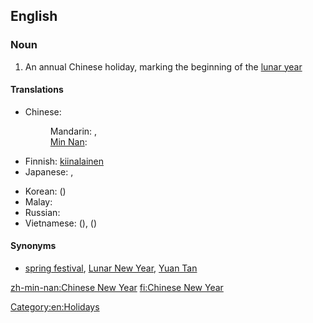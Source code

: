==English==
{{wikipedia}}

===Noun===
{{en-noun|sg=[[Chinese]] [[New Year]]}}

# An annual Chinese holiday, marking the beginning of the [[lunar year]]

====Translations====
{{trans-top|a Chinese holiday}}
* Chinese:
*: Mandarin: {{t-|cmn|春節|sc=Hani}},  {{t-|cmn|春节|tr=chūnjié|sc=Hani}}
*: [[Min Nan]]: {{t-|nan|新正|tr=sin-chiaⁿ|sc=Hans}}
* Finnish: [[kiinalainen]] {{t+|fi|uusivuosi}}
* Japanese: {{t-|ja|旧正月|tr=きゅうしょうがつ, kyūshōgatsu}}, {{t+|ja|春節|tr=しゅんせつ, shunsetsu}}
{{trans-mid}}
* Korean: {{t-|ko|춘절|tr=chunjeol}} ({{t+|ko|春節}})
* Malay: {{t-|ms|Tahun Baru Cina}}
* Russian: {{t-|ru|Китайский Новый год|m|tr=Kitájskij Nóvyj god}}
* Vietnamese: {{t+|vi|Tết Nguyên Đán}} ({{t-|vi|節元旦|sc=Hani}}), {{t-|vi|Xuân tiết}} ({{t-|vi|春節|sc=Hani}})
{{trans-bottom}}

====Synonyms====
* [[spring festival]], [[Lunar New Year]], [[Yuan Tan]]

[[Category:en:Holidays]]

[[zh-min-nan:Chinese New Year]]
[[fi:Chinese New Year]]